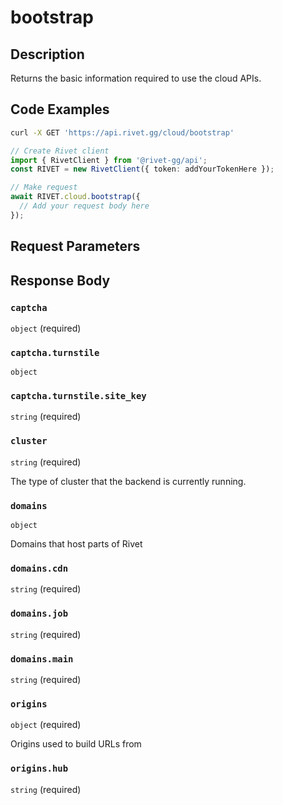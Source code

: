 

# bootstrap

## Description

Returns the basic information required to use the cloud APIs.


## Code Examples

<CodeGroup title='Request' tag='GET' label='https://api.rivet.gg/cloud/bootstrap'>

```bash {{ title: 'cURL' }}
curl -X GET 'https://api.rivet.gg/cloud/bootstrap'
```

```ts
// Create Rivet client
import { RivetClient } from '@rivet-gg/api';
const RIVET = new RivetClient({ token: addYourTokenHere });

// Make request
await RIVET.cloud.bootstrap({
  // Add your request body here
});
```

</CodeGroup>


## Request Parameters


## Response Body

### `captcha`

`object` (required)

### `captcha.turnstile`

`object`

### `captcha.turnstile.site_key`

`string` (required)

### `cluster`

`string` (required)

The type of cluster that the backend is currently running.

### `domains`

`object`

Domains that host parts of Rivet

### `domains.cdn`

`string` (required)

### `domains.job`

`string` (required)

### `domains.main`

`string` (required)

### `origins`

`object` (required)

Origins used to build URLs from

### `origins.hub`

`string` (required)



